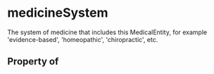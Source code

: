 # medicineSystem

The system of medicine that includes this MedicalEntity, for example 'evidence-based', 'homeopathic', 'chiropractic', etc.

## Property of



